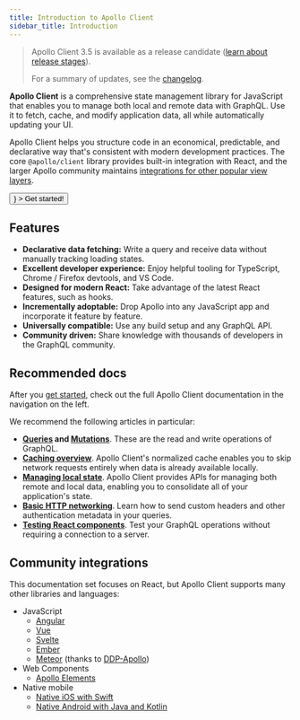 ```yaml
---
title: Introduction to Apollo Client
sidebar_title: Introduction
---
```



> Apollo Client 3.5 is available as a release candidate ([learn about release stages](https://www.apollographql.com/docs/resources/release-stages/#open-source-release-stages)).
>
> For a summary of updates, see the [changelog](https://github.com/apollographql/apollo-client/blob/release-3.5/CHANGELOG.md).

**Apollo Client** is a comprehensive state management library for JavaScript that enables you to manage both local and remote data with GraphQL. Use it to fetch, cache, and modify application data, all while automatically updating your UI.

Apollo Client helps you structure code in an economical, predictable, and declarative way that's consistent with modern development practices. The core `@apollo/client` library provides built-in integration with React, and the larger Apollo community maintains [integrations for other popular view layers](#community-integrations).

<p>
  <Button
    size="large"
    color={colors.primary}
    as={<Link to="/get-started/" />}
  >
    Get started!
  </Button>
</p>

## Features

- **Declarative data fetching:** Write a query and receive data without manually tracking loading states.
- **Excellent developer experience:** Enjoy helpful tooling for TypeScript, Chrome / Firefox devtools, and VS Code.
- **Designed for modern React:** Take advantage of the latest React features, such as hooks.
- **Incrementally adoptable:** Drop Apollo into any JavaScript app and incorporate it feature by feature.
- **Universally compatible:** Use any build setup and any GraphQL API.
- **Community driven:** Share knowledge with thousands of developers in the GraphQL community.

## Recommended docs

After you [get started](./get-started/), check out the full Apollo Client documentation in the navigation on the left.

We recommend the following articles in particular:

* **[Queries](./data/queries/) and [Mutations](./data/mutations/)**. These are the read and write operations of GraphQL.
* [**Caching overview**](./caching/overview/). Apollo Client's normalized cache enables you to skip network requests entirely when data is already available locally.
* [**Managing local state**](./local-state/local-state-management/). Apollo Client provides APIs for managing both remote and local data, enabling you to consolidate all of your application's state.
* [**Basic HTTP networking**](./networking/basic-http-networking/). Learn how to send custom headers and other authentication metadata in your queries.
* [**Testing React components**](./development-testing/testing/). Test your GraphQL operations without requiring a connection to a server.

## Community integrations

This documentation set focuses on React, but Apollo Client supports many other libraries and languages:

- JavaScript
  - [Angular](https://apollo-angular.com)
  - [Vue](integrations/integrations/#vue)
  - [Svelte](integrations/integrations/#svelte)
  - [Ember](integrations/integrations/#ember)
  - [Meteor](https://www.meteor.com) (thanks to [DDP-Apollo](https://github.com/Swydo/ddp-apollo))
- Web Components
  - [Apollo Elements](integrations/integrations/#web-components)
- Native mobile
  - [Native iOS with Swift](https://www.apollographql.com/docs/ios)
  - [Native Android with Java and Kotlin](https://www.apollographql.com/docs/android)
